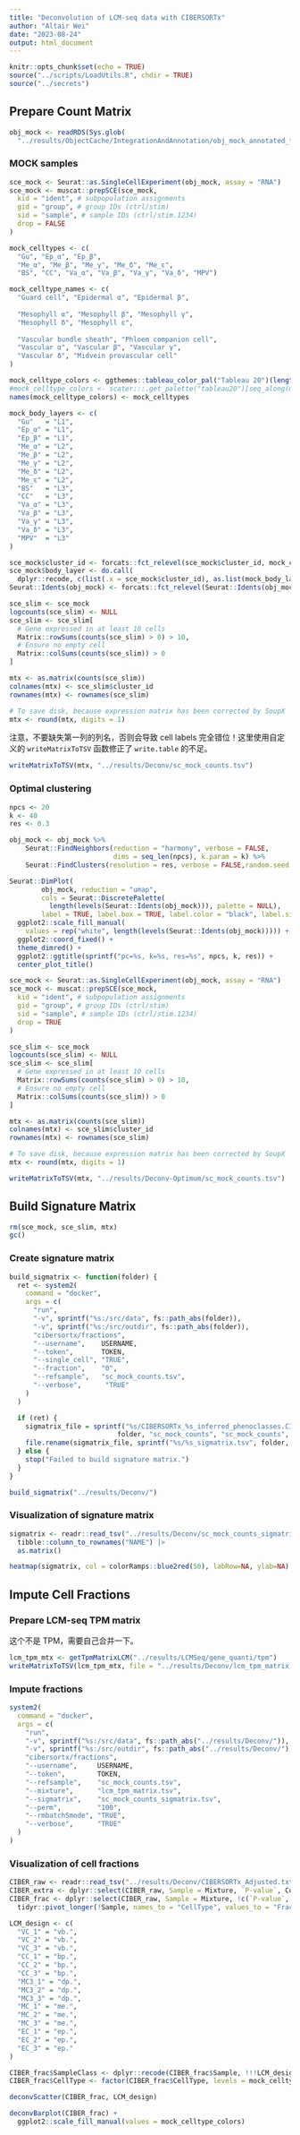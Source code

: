 ```yaml
---
title: "Deconvolution of LCM-seq data with CIBERSORTx"
author: "Altair Wei"
date: "2023-08-24"
output: html_document
---
```


```r
knitr::opts_chunk$set(echo = TRUE)
source("../scripts/LoadUtils.R", chdir = TRUE)
source("../secrets")
```

## Prepare Count Matrix

```r
obj_mock <- readRDS(Sys.glob(
  "../results/ObjectCache/IntegrationAndAnnotation/obj_mock_annotated_*.rds"))
```

### MOCK samples

```r
sce_mock <- Seurat::as.SingleCellExperiment(obj_mock, assay = "RNA")
sce_mock <- muscat::prepSCE(sce_mock,
  kid = "ident", # subpopulation assignments
  gid = "group", # group IDs (ctrl/stim)
  sid = "sample", # sample IDs (ctrl/stim.1234)
  drop = FALSE
)
```

```r
mock_celltypes <- c(
  "Gu", "Ep_α", "Ep_β",
  "Me_α", "Me_β", "Me_γ", "Me_δ", "Me_ε",
  "BS", "CC", "Va_α", "Va_β", "Va_γ", "Va_δ", "MPV")

mock_celltype_names <- c(
  "Guard cell", "Epidermal α", "Epidermal β",
  
  "Mesophyll α", "Mesophyll β", "Mesophyll γ",
  "Mesophyll δ", "Mesophyll ε",
  
  "Vascular bundle sheath", "Phloem companion cell",
  "Vascular α", "Vascular β", "Vascular γ",
  "Vascular δ", "Midvein provascular cell"
)

mock_celltype_colors <- ggthemes::tableau_color_pal("Tableau 20")(length(mock_celltypes))
#mock_celltype_colors <- scater:::.get_palette("tableau20")[seq_along(mock_celltypes)]
names(mock_celltype_colors) <- mock_celltypes
```

```r
mock_body_layers <- c(
  "Gu"   = "L1",
  "Ep_α" = "L1",
  "Ep_β" = "L1",
  "Me_α" = "L2",
  "Me_β" = "L2",
  "Me_γ" = "L2",
  "Me_δ" = "L2",
  "Me_ε" = "L2",
  "BS"   = "L3",
  "CC"   = "L3",
  "Va_α" = "L3",
  "Va_β" = "L3",
  "Va_γ" = "L3",
  "Va_δ" = "L3",
  "MPV"  = "L3"
)
```

```r
sce_mock$cluster_id <- forcats::fct_relevel(sce_mock$cluster_id, mock_celltypes)
sce_mock$body_layer <- do.call(
  dplyr::recode, c(list(.x = sce_mock$cluster_id), as.list(mock_body_layers)))
Seurat::Idents(obj_mock) <- forcats::fct_relevel(Seurat::Idents(obj_mock), mock_celltypes)
```

```r
sce_slim <- sce_mock
logcounts(sce_slim) <- NULL
sce_slim <- sce_slim[
  # Gene expressed in at least 10 cells
  Matrix::rowSums(counts(sce_slim) > 0) > 10,
  # Ensure no empty cell
  Matrix::colSums(counts(sce_slim)) > 0
]

mtx <- as.matrix(counts(sce_slim))
colnames(mtx) <- sce_slim$cluster_id
rownames(mtx) <- rownames(sce_slim)

# To save disk, because expression matrix has been corrected by SoupX
mtx <- round(mtx, digits = 1)
```

注意，不要缺失第一列的列名，否则会导致 cell labels 完全错位！这里使用自定义的 `writeMatrixToTSV` 函数修正了 `write.table` 的不足。

```r
writeMatrixToTSV(mtx, "../results/Deconv/sc_mock_counts.tsv")
```

### Optimal clustering

```r
npcs <- 20
k <- 40
res <- 0.3

obj_mock <- obj_mock %>%
    Seurat::FindNeighbors(reduction = "harmony", verbose = FALSE,
                          dims = seq_len(npcs), k.param = k) %>%
    Seurat::FindClusters(resolution = res, verbose = FALSE,random.seed = 230816)
```

```r
Seurat::DimPlot(
        obj_mock, reduction = "umap",
        cols = Seurat::DiscretePalette(
          length(levels(Seurat::Idents(obj_mock))), palette = NULL),
        label = TRUE, label.box = TRUE, label.color = "black", label.size = 2) +
  ggplot2::scale_fill_manual(
    values = rep("white", length(levels(Seurat::Idents(obj_mock))))) +
  ggplot2::coord_fixed() +
  theme_dimred() +
  ggplot2::ggtitle(sprintf("pc=%s, k=%s, res=%s", npcs, k, res)) +
  center_plot_title()
```

```r
sce_mock <- Seurat::as.SingleCellExperiment(obj_mock, assay = "RNA")
sce_mock <- muscat::prepSCE(sce_mock,
  kid = "ident", # subpopulation assignments
  gid = "group", # group IDs (ctrl/stim)
  sid = "sample", # sample IDs (ctrl/stim.1234)
  drop = TRUE
)
```

```r
sce_slim <- sce_mock
logcounts(sce_slim) <- NULL
sce_slim <- sce_slim[
  # Gene expressed in at least 10 cells
  Matrix::rowSums(counts(sce_slim) > 0) > 10,
  # Ensure no empty cell
  Matrix::colSums(counts(sce_slim)) > 0
]

mtx <- as.matrix(counts(sce_slim))
colnames(mtx) <- sce_slim$cluster_id
rownames(mtx) <- rownames(sce_slim)

# To save disk, because expression matrix has been corrected by SoupX
mtx <- round(mtx, digits = 1)
```

```r
writeMatrixToTSV(mtx, "../results/Deconv-Optimum/sc_mock_counts.tsv")
```

## Build Signature Matrix

```r
rm(sce_mock, sce_slim, mtx)
gc()
```

### Create signature matrix

```r
build_sigmatrix <- function(folder) {
  ret <- system2(
    command = "docker",
    args = c(
      "run",
      "-v", sprintf("%s:/src/data", fs::path_abs(folder)), 
      "-v", sprintf("%s:/src/outdir", fs::path_abs(folder)),
      "cibersortx/fractions",
      "--username",    USERNAME,
      "--token",       TOKEN,
      "--single_cell", "TRUE",
      "--fraction",    "0",
      "--refsample",   "sc_mock_counts.tsv",
      "--verbose",      "TRUE"
    )
  )

  if (ret) {
    sigmatrix_file = sprintf("%s/CIBERSORTx_%s_inferred_phenoclasses.CIBERSORTx_%s_inferred_refsample.bm.K%s.txt",
                           folder, "sc_mock_counts", "sc_mock_counts", 999)
    file.rename(sigmatrix_file, sprintf("%s/%s_sigmatrix.tsv", folder, "sc_mock_counts"))
  } else {
    stop("Failed to build signature matrix.") 
  }
}
```

```r
build_sigmatrix("../results/Deconv/")
```

### Visualization of signature matrix

```r
sigmatrix <- readr::read_tsv("../results/Deconv/sc_mock_counts_sigmatrix.tsv") |>
  tibble::column_to_rownames("NAME") |>
  as.matrix()
```

```r
heatmap(sigmatrix, col = colorRamps::blue2red(50), labRow=NA, ylab=NA)
```

## Impute Cell Fractions

### Prepare LCM-seq TPM matrix

这个不是 TPM，需要自己合并一下。

```r
lcm_tpm_mtx <- getTpmMatrixLCM("../results/LCMSeq/gene_quanti/tpm")
writeMatrixToTSV(lcm_tpm_mtx, file = "../results/Deconv/lcm_tpm_matrix.tsv")
```

### Impute fractions

```r
system2(
  command = "docker",
  args = c(
    "run",
    "-v", sprintf("%s:/src/data", fs::path_abs("../results/Deconv/")), 
    "-v", sprintf("%s:/src/outdir", fs::path_abs("../results/Deconv/")),
    "cibersortx/fractions",
    "--username",     USERNAME,
    "--token",        TOKEN,
    "--refsample",    "sc_mock_counts.tsv",
    "--mixture",      "lcm_tpm_matrix.tsv",
    "--sigmatrix",    "sc_mock_counts_sigmatrix.tsv",
    "--perm",         "100",
    "--rmbatchSmode", "TRUE",
    "--verbose",      "TRUE"
  )
)
```

### Visualization of cell fractions

```r
CIBER_raw <- readr::read_tsv("../results/Deconv/CIBERSORTx_Adjusted.txt")
CIBER_extra <- dplyr::select(CIBER_raw, Sample = Mixture, `P-value`, Correlation, RMSE)
CIBER_frac <- dplyr::select(CIBER_raw, Sample = Mixture, !c(`P-value`, Correlation, RMSE)) |>
  tidyr::pivot_longer(!Sample, names_to = "CellType", values_to = "Fraction")
```

```r
LCM_design <- c(
  "VC_1" = "vb.",
  "VC_2" = "vb.",
  "VC_3" = "vb.",
  "CC_1" = "bp.",
  "CC_2" = "bp.",
  "CC_3" = "bp.",
  "MC3_1" = "dp.",
  "MC3_2" = "dp.",
  "MC3_3" = "dp.",
  "MC_1" = "me.",
  "MC_2" = "me.",
  "MC_3" = "me.",
  "EC_1" = "ep.",
  "EC_2" = "ep.",
  "EC_3" = "ep."
)

CIBER_frac$SampleClass <- dplyr::recode(CIBER_frac$Sample, !!!LCM_design)
CIBER_frac$CellType <- factor(CIBER_frac$CellType, levels = mock_celltypes)

deconvScatter(CIBER_frac, LCM_design)
```

```r
deconvBarplot(CIBER_frac) +
  ggplot2::scale_fill_manual(values = mock_celltype_colors)
```


